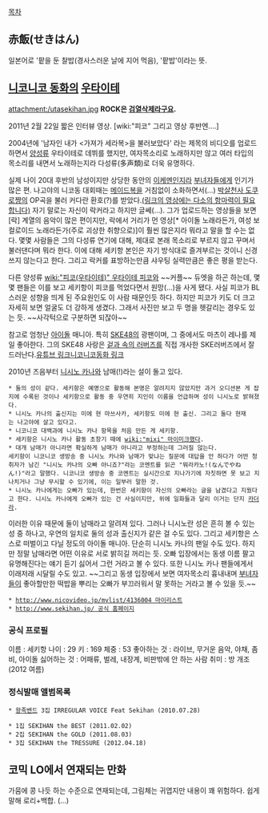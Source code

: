 [[목차]]

== 赤飯(せきはん) ==
일본어로 '팥을 둔 찰밥(경사스러운 날에 지어 먹음), '팥밥'이라는 뜻.

== [[니코니코 동화]]의 [[우타이테]] ==
[[attachment:/utasekihan.jpg]]
'''ROCK은 [[검열삭제]]라구요.'''

{{{#!html
<object width="425" height="349"><param name="movie" value="http://www.youtube.com/v/25r-JyGrMBQ?fs=1&amp;hl=ko_KR"></param><param name="allowFullScreen" value="true"></param><param name="allowscriptaccess" value="always"></param><embed src="http://www.youtube.com/v/25r-JyGrMBQ?fs=1&amp;hl=ko_KR" type="application/x-shockwave-flash" allowscriptaccess="always" allowfullscreen="true" width="425" height="349"></embed></object>
}}}
2011년 2월 22일 짧은 인터뷰 영상. [wiki:"피코" 그리고 영상 후반엔….]

2004년에 '남자인 내가 <가져가 세라복>을 불러보았다' 라는 제목의 비디오를 업로드하면서 [[양성류]] 우타이테로 데뷔를 했지만, 여자목소리로 노래하지만 않고 여러 타입의 목소리를 내면서 노래하는지라 다성류(多声類)로 더욱 유명하다.

실제 나이 20대 후반의 남성이지만 상당한 동안의 [[이케멘]]인지라 [[부녀자]]들에게 인기가 많은 편. 나고야의 니코동 대회때는 [[메이드복]]을 거침없이 소화하면서(…) [[박살천사 도쿠로쨩]]의 OP곡을 불러 커다란 환호(?)를 받았다.[http://www.youtube.com/watch?v=5tDdrrg2Jog (링크의 영상에는 다소의 항마력이 필요합니다)]
자기 말로는 자신이 락커라고 하지만 글쎄(…). 그가 업로드하는 영상들을 보면 [락] 계열의 음악이 많은 편이지만, 락에서 거리가 먼 영상[* 아이돌 노래라든가, 여성 보컬로이드 노래라든가(주로 괴상한 취향으로)]이 훨씬 많은지라 뭐라고 말을 할 수는 없다.
몇몇 사람들은 그의 다성류 연기에 대해, 제대로 본래 목소리로 부르지 않고 꾸며서 불러댄다며 뭐라 한다. 이에 대해 세키항 본인은 자기 방식대로 즐겨부르는 것이니 신경쓰지 않는다고 한다.
그리고 락커를 표방하는만큼 샤우팅 실력만큼은 좋은 평을 받는다.

다른 양성류 [[wiki:"피코(우타이테)" 우타이테 피코]]와 ~~커플~~ 듀엣을 하곤 하는데, 몇몇 팬들은 이를 보고 세키항이 피코를 먹었다면서 원망(…)을 사게 됐다. 사실 피코가 BL스러운 성향을 띄게 된 주요원인도 이 사람 때문인듯 하다. 하지만 피코가 키도 더 크고 자세히 보면 얼굴도 더 강하게 생겼다. 그래서 사진만 보고 두 명을 헷갈리는 경우도 있는 듯. ~~사각턱으로 구분하면 되잖아~~

참고로 엄청난 [[아이돌]] 매니아. 특히 [[SKE48]]의 광팬이며, 그 중에서도 마츠이 레나를 제일 좋아한다. 그의 SKE48 사랑은 [[겉과 속의 러버즈]]를 직접 개사한 SKE러버즈에서 잘 드러난다.[http://www.youtube.com/watch?v=7GY6ZSnziVs 유튜브 링크][http://www.nicovideo.jp/watch/sm10767970 니코니코동화 링크]

2010년 즈음부터 [[니시노 카나]]와 남매(!)라는 설이 돌고 있다.
 * 둘의 성이 같다. 세키항은 예명으로 활동해 본명은 알려지지 않았지만 과거 오디션본 게 잡지에 수록된 것이나 세키항으로 활동 중 우연히 지인이 이름을 언급하며 성이 니시노로 밝혀졌다.
 * 니시노 카나의 출신지는 미에 현 마쓰사카, 세키항도 미에 현 출신. 그리고 둘다 현재는 나고야에 살고 있다고.
 * 니코니코 대백과에 니시노 카나 항목을 처음 만든 게 세키항.
 * 세키항은 니시노 카나 활동 초창기 때에 [[wiki:"mixi" 마이미크]]했다.
 * 대개 남매가 아니라면 확실하게 남매가 아니라고 부정하는데 그러질 않는다.
 세키항이 니코니코 생방송 중 니시노 카나와 남매가 맞냐는 질문에 대답을 안 하다가 어떤 청취자가 남긴 "니시노 카나의 오빠 아니죠?"라는 코멘트를 읽곤 "뭐라카노!(なんでやねん!)"라고 말했다. 니코니코 생방송 중 코멘트는 실시간으로 지나가기에 자칫하면 못 보고 지나치거나 그냥 무시할 수 있기에, 이는 일부러 말한 것.
 * 니시노 카나에게는 오빠가 있는데, 한번은 세키항이 자신의 오빠라는 글을 남겼다고 지웠다고 한다. 니시노 카나에게 오빠가 있는 건 사실이지만, 위에 일화들과 달리 이거는 단지 [[카더라]].

이러한 이유 때문에 둘이 남매라고 알려져 있다. 그러나 니시노란 성은 흔히 볼 수 있는 성 중 하나고, 우연의 일치로 둘의 성과 출신지가 같은 걸 수도 있다. 그리고 세키항은 스스로 떠벌이고 다닐 정도의 아이돌 매니아. 단순히 니시노 카나의 팬일 수도 있다. 하지만 정말 남매라면 어떤 이유로 서로 밝히길 꺼리는 듯. 오빠 입장에서는 동생 이름 팔고 유명해진다는 얘기 듣기 싫어서 그런 거라고 볼 수 있다. 또한 니시노 카나 팬들에게서 이래저래 시달릴 수도 있고. ~~그리고 동생 입장에서 보면 여자목소리 흉내내며 [[부녀자]]들이 좋아할만한 떡밥을 뿌리는 오빠가 부끄러워서 말 못하는 거라고 볼 수 있을 듯.~~


 * [[http://www.nicovideo.jp/mylist/4136004 마이리스트]]
 * [[http://www.sekihan.jp/ 공식 홈페이지]]

=== 공식 프로필 ===
이름 : 세키항
나이 : 29
키 : 169
체중 : 53
좋아하는 것 : 라이브, 무거운 음악, 야채, 좀비, 아이돌
싫어하는 것 : 어패류, 벌레, 내장계, 비판밖에 안 하는 사람
취미 : 방 개조(2012 여름)

=== 정식발매 앨범목록 ===

 * [[왕족밴드]] 3집 IRREGULAR VOICE Feat Sekihan (2010.07.28)

 * 1집 SEKIHAN the BEST (2011.02.02)
 * 2집 SEKIHAN the GOLD (2011.08.03)
 * 3집 SEKIHAN the TRESSURE (2012.04.18)

== 코믹 LO에서 연재되는 만화 ==

가뭄에 콩 나듯 하는 수준으로 연재되는데, 그림체는 귀엽지만 내용이 꽤 위험하다. 쉽게 말해 로리+백합. (…)
